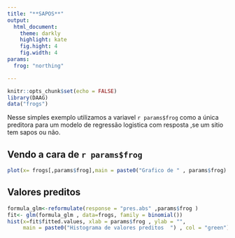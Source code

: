 ```yaml
---
title: "**SAPOS**"
output: 
  html_document:
    theme: darkly
    highlight: kate
    fig.hight: 4
    fig.width: 4
params: 
  frog: "northing"

---
```


```r
knitr::opts_chunk$set(echo = FALSE)
library(DAAG)
data("frogs")
```

Nesse simples exemplo utilizamos a variavel `r params$frog` como a única preditora para
um modelo de regressão logistica com resposta ,se um sitio tem sapos ou não.  

## **Vendo a cara de `r params$frog`**
```r
plot(x= frogs[,params$frog],main = paste0("Grafico de " , params$frog) , col = "green")
```

## **Valores preditos**

```r

formula_glm<-reformulate(response = "pres.abs" ,params$frog )
fit<- glm(formula_glm , data=frogs, family = binomial())
hist(x=fit$fitted.values, xlab = params$frog , ylab = "", 
     main = paste0("Histograma de valores preditos  ") , col = "green")


```


